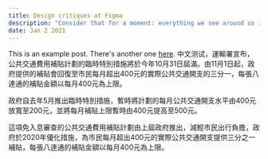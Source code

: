 ```yaml
---
title: Design critiques at Figma
description: "Consider that for a moment: everything we see around us is assumed to have had a cause and is contingent upon."
date: Jan 2 2021
---
```


This is an example post. There's another one [here](/posts/example-post).
中文测试，運輸署宣布，公共交通費用補貼計劃的臨時特別措施將於今年10月31日屆滿。由11月1日起，政府提供的補貼會回復至市民每月超出400元的實際公共交通開支的三分一，每張八達通的補貼金額以每月400元為上限。

政府自去年5月推出臨時特別措施，暫時將計劃的每月公共交通開支水平由400元放寬至200元，並將每月補貼上限暫時由400元提高至500元。

這項免入息審查的公共交通費用補貼計劃由上屆政府推出，減輕市民出行負擔，政府於2020年優化措施，為市民每月超出400元的實際公共交通開支提供三分之一補貼，每張八達通的補貼金額以每月400元為上限。  
